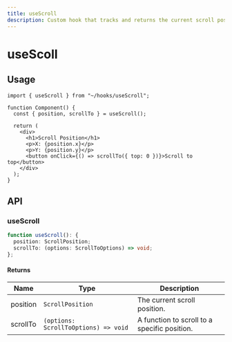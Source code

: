 ```yaml
---
title: useScroll
description: Custom hook that tracks and returns the current scroll position, and provides a method to scroll to specific coordinates.
---
```


# useScoll

## Usage

```tsx title="Component.tsx"
import { useScroll } from "~/hooks/useScroll";

function Component() {
  const { position, scrollTo } = useScroll();

  return (
    <div>
      <h1>Scroll Position</h1>
      <p>X: {position.x}</p>
      <p>Y: {position.y}</p>
      <button onClick={() => scrollTo({ top: 0 })}>Scroll to top</button>
    </div>
  );
}
```

## API

### useScroll

```ts title="useScroll.ts"
function useScroll(): {
  position: ScrollPosition;
  scrollTo: (options: ScrollToOptions) => void;
};
```

#### Returns

| Name     | Type                                 | Description                                  |
| -------- | ------------------------------------ | -------------------------------------------- |
| position | `ScrollPosition`                     | The current scroll position.                 |
| scrollTo | `(options: ScrollToOptions) => void` | A function to scroll to a specific position. |
